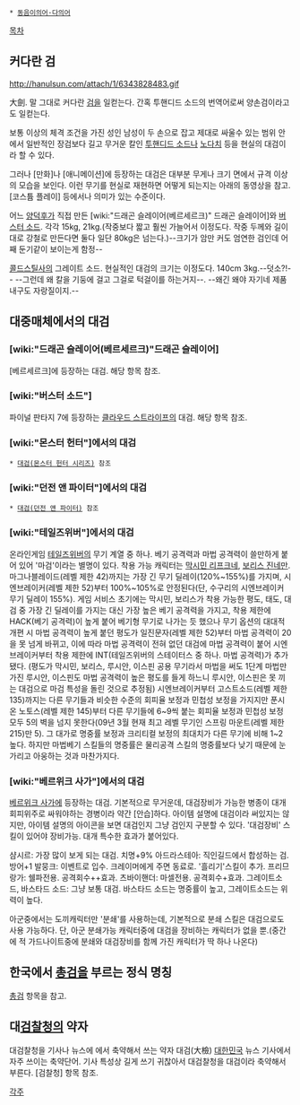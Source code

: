  * [[동음이의어·다의어]]

[[목차]]

== 커다란 검 ==
http://hanulsun.com/attach/1/6343828483.gif

大劍. 말 그대로 커다란 [[검]]을 일컫는다. 간혹 투핸디드 소드의 번역어로써 양손검이라고도 일컫는다.

보통 이상의 체격 조건을 가진 성인 남성이 두 손으로 잡고 제대로 싸울수 있는 범위 안에서 일반적인 장검보다 길고 무거운 칼인 [[투핸디드 소드]]나 [[노다치]] 등을 현실의 대검이라 할 수 있다. 

그러나 [만화]나 [애니메이션]에 등장하는 대검은 대부분 무게나 크기 면에서 규격 이상의 모습을 보인다. 이런 무기를 현실로 재현하면 어떻게 되는지는 아래의 동영상을 참고. [코스튬 플레이] 등에서나 의미가 있는 수준이다.

{{{#!HTML
<iframe width="420" height="315" src="//www.youtube.com/embed/uR1gCSO9NB0" frameborder="0" allowfullscreen></iframe>
}}}
{{{#!HTML
<iframe width="420" height="315" src="//www.youtube.com/embed/Un1M7xbCCIs" frameborder="0" allowfullscreen></iframe>
}}}
어느 [[양덕후]]가 직접 만든 [wiki:"드래곤 슬레이어(베르세르크)" 드래곤 슬레이어]와 [[버스터 소드]]. 각각 15kg, 21kg.(작중보다 짧고 훨씬 가늘어서 이정도다. 작중 두께와 길이대로 강철로 만든다면 둘다 일단 80kg은 넘는다.)--크기가 암만 커도 엄연한 검인데 어째 둔기같이 보이는게 함정--

{{{#!HTML
<iframe width="560" height="315" src="//www.youtube.com/embed/_hfLZozBVpM" frameborder="0" allowfullscreen></iframe>
}}}
[[콜드스틸]]사의 그레이트 소드. 현실적인 대검의 크기는 이정도다. 140cm 3kg.--덧소?!-- --그런데 왜 칼을 기둥에 걸고 그걸로 턱걸이를 하는거지--. --왜긴 왜야 자기네 제품 내구도 자랑질이지.--

== 대중매체에서의 대검 ==
=== [wiki:"드래곤 슬레이어(베르세르크)"드래곤 슬레이어] ===
[베르세르크]에 등장하는 대검. 해당 항목 참조.

=== [wiki:"버스터 소드"] ===
파이널 판타지 7에 등장하는 [[클라우드 스트라이프]]의 대검. 해당 항목 참조.

=== [wiki:"몬스터 헌터"]에서의 대검 ===
 * [[대검(몬스터 헌터 시리즈)]] 참조

=== [wiki:"던전 앤 파이터"]에서의 대검 ===
 * [[대검(던전 앤 파이터)]] 참조

=== [wiki:"테일즈위버"]에서의 대검 ===
온라인게임 [[테일즈위버]]의 무기 계열 중 하나.
베기 공격력과 마법 공격력이 쓸만하게 붙어 있어 '마검'이라는 별명이 있다. 착용 가능 캐릭터는 [[막시민 리프크네]], [[보리스 진네만]].
마그나블레이드(레벨 제한 42)까지는 가장 긴 무기 딜레이(120%~155%)를 가지며, 시엔브레이커(레벨 제한 52)부터 100%~105%로 안정된다(단, 수구리의 시엔브레이커 무기 딜레이 155%).
게임 서비스 초기에는 막시민, 보리스가 착용 가능한 평도, 태도, 대검 중 가장 긴 딜레이를 가지는 대신 가장 높은 베기 공격력을 가지고, 착용 제한에 HACK(베기 공격력)이 높게 붙어 베기형 무기로 나가는 듯 했으나
무기 옵션의 대대적 개편 시 마법 공격력이 높게 붙던 평도가 일진문자(레벨 제한 52)부터 마법 공격력이 20을 못 넘게 바뀌고, 이에 따라 마법 공격력이 전혀 없던 대검에 마법 공격력이 붙어 시엔브레이커부터 착용 제한에 INT(테일즈위버의 스테이터스 중 하나. 마법 공격력)가 추가됐다.
(평도가 막시민, 보리스, 루시안, 이스핀 공용 무기라서 마법을 써도 1단계 마법만 가진 루시안, 이스핀도 마법 공격력이 높은 평도를 들게 하느니 루시안, 이스핀은 못 끼는 대검으로 마검 특성을 돌린 것으로 추정됨)
시엔브레이커부터 고스트소드(레벨 제한 135)까지는 다른 무기들과 비슷한 수준의 회피율 보정과 민첩성 보정을 가지지만 푼시온 노토스(레벨 제한 145)부터 다른 무기들에 6~9씩 붙는 회피율 보정과 민첩성 보정 모두 5의 벽을 넘지 못한다(09년 3월 현재 최고 레벨 무기인 스프링 마운트(레벨 제한 215)만 5). 그 대가로 명중률 보정과 크리티컬 보정의 최대치가 다른 무기에 비해 1~2 높다. 하지만 마법베기 스킬들의 명중률은 물리공격 스킬의 명중률보다 낮기 때문에 눈가리고 아웅하는 것과 마찬가지다.

=== [wiki:"베르위크 사가"]에서의 대검 ===
[[베르위크 사가]]에 등장하는 대검.
기본적으로 무거운데, 대검장비가 가능한 병종이 대개 회피위주로 싸워야하는 경병이라 약간 [안습]하다. 아이템 설명에 대검이라 써있지는 않지만, 아이템 설명의 아이콘을 보면 대검인지 그냥 검인지 구분할 수 있다. '대검장비' 스킬이 있어야 장비가능.
대개 특수한 효과가 붙어있다.

샴시르: 가장 많이 보게 되는 대검. 치명+9%
아드라스테아: 직인길드에서 합성하는 검. 방어+1
발뭉크: 이벤트로 입수. 크레이머에게 주면 동료로. '흘리기'스킬이 추가.
프리므랑가: 쉘파전용. 공격회수++효과.
츠바이핸더: 마셀전용. 공격회수+효과.
그레이트소드, 바스타드 소드: 그냥 보통 대검. 바스타드 소드는 명중률이 높고, 그레이트소드는 위력이 높다.

아군중에서는 도끼캐릭터만 '분쇄'를 사용하는데, 기본적으로 분쇄 스킬은 대검으로도 사용 가능하다. 단, 아군 분쇄가능 캐릭터중에 대검을 장비하는 캐릭터가 없을 뿐.(중간에 적 가드나이트중에 분쇄와 대검장비를 함께 가진 캐릭터가 딱 하나 나온다)

== 한국에서 [[총검]]을 부르는 정식 명칭 ==
[[총검]] 항목을 참고.
== 대[[검찰청]]의 약자 ==
대검찰청을 기사나 뉴스에 에서 축약해서 쓰는 약자 대검(大檢)
[[대한민국]] 뉴스 기사에서 자주 쓰이는 축약단어. 기사 특성상 길게 쓰기 귀찮아서 대검찰청을 대검이라 축약해서 부른다. [검찰청] 항목 참조.

[[각주]]
